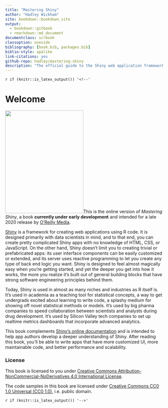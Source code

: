 ```yaml
--- 
title: "Mastering Shiny"
author: "Hadley Wickham"
site: bookdown::bookdown_site
output:
  - bookdown::gitbook
  - rmarkdown::md_document
documentclass: scrbook
classoption: oneside
bibliography: [book.bib, packages.bib]
biblio-style: apalike
link-citations: yes
github-repo: hadley/mastering-shiny
description: "The official guide to the Shiny web application framework for R."
---
```


`r if (knitr::is_latex_output()) '<!--'` 

# Welcome {-}

<img src="cover.png" class="cover" width="250" height="328" alt="" />This is the online version of _Mastering Shiny_, a book **currently under early development** and intended for a late 2020 release by [O'Reilly Media](https://www.oreilly.com/).

[Shiny](https://shiny.rstudio.com/) is a framework for creating web applications using R code. It is designed primarily with data scientists in mind, and to that end, you can create pretty complicated Shiny apps with no knowledge of HTML, CSS, or JavaScript. On the other hand, Shiny doesn't limit you to creating trivial or prefabricated apps: its user interface components can be easily customized or extended, and its server uses reactive programming to let you create any type of back end logic you want. Shiny is designed to feel almost magically easy when you're getting started, and yet the deeper you get into how it works, the more you realize it's built out of general building blocks that have strong software engineering principles behind them.

Today, Shiny is used in almost as many niches and industries as R itself is. It's used in academia as a teaching tool for statistical concepts, a way to get undergrads excited about learning to write code, a splashy medium for showing off novel statistical methods or models. It's used by big pharma companies to speed collaboration between scientists and analysts during drug development. It's used by Silicon Valley tech companies to set up realtime metrics dashboards that incorporate advanced analytics.

This book complements [Shiny's online documentation](https://shiny.rstudio.com/) and is intended to help app authors develop a deeper understanding of Shiny. After reading this book, you'll be able to write apps that have more customized UI, more maintainable code, and better performance and scalability.

### License {-}

This book is licensed to you under [Creative Commons Attribution-NonCommercial-NoDerivatives 4.0 International License](http://creativecommons.org/licenses/by-nc-nd/4.0/).

The code samples in this book are licensed under [Creative Commons CC0 1.0 Universal (CC0 1.0)](https://creativecommons.org/publicdomain/zero/1.0/), i.e. public domain.

`r if (knitr::is_latex_output()) '-->'`
